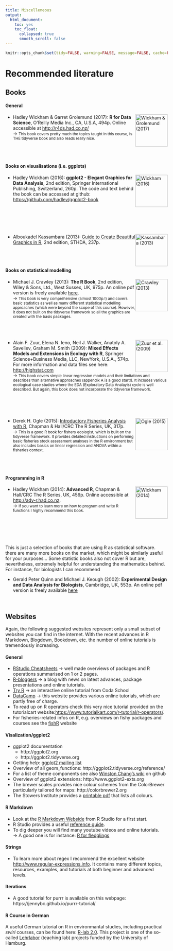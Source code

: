 ```yaml
---
title: Miscelleneous
output: 
  html_document:
    toc: yes
    toc_float:
      collapsed: true
      smooth_scroll: false
---
```


```r
knitr::opts_chunk$set(tidy=FALSE, warning=FALSE, message=FALSE, cache=FALSE, dev.args=list(bg="transparent"), fig.retina = 2)
```

# Recommended literature

## Books

#### General

<img src="img_site/Book_r4ds.png" alt="Wickham & Grolemund (2017)" style="float:right;clear:left;width:100px;border:0;">

- Hadley Wickham & Garret Grolemund (2017): **R for Data Science**, O'Reilly Media Inc., CA, U.S.A, 494p. Online accessible at [http://r4ds.had.co.nz/](http://r4ds.had.co.nz/)<br>
→ <small>This book covers pretty much the topics taught in this course, is THE tidyverse book and also reads really nice.</small>
<br>
<br>
<br>
<br>

#### Books on visualisations (i.e. ggplots) 

<img src="img_site/Book_ggplot2.jpg" alt="Wickham (2016)" style="float:right;clear:left;width:100px;border:0;">

-  Hadley Wickham (2016): **ggplot2 - Elegant Graphics for Data Analysis**, 2nd edition, Springer International Publishing, Switzerland, 260p. The code and text behind the book can be accessed at github: [https://github.com/hadley/ggplot2-book](https://github.com/hadley/ggplot2-book)
<br>
<br>
<br>
<br>
<br>
<br>

<img src="img_site/Book_beautiful_graphics_kassambara.png" alt="Kassambara (2013)" style="float:right;clear:left;width:100px;border:0;">

- Alboukadel Kassambara (2013): [Guide to Create Beautiful Graphics in R](http://www.sthda.com/english/download/3-ebooks/5-guide-to-create-beautiful-graphics-in-r-book/), 2nd edition, STHDA, 237p.
<br>
<br>
<br>
<br>

#### Books on statistical modelling

<img src="img_site/Book_r_crawley.jpg" alt="Crawley (2013)" style="float:right;clear:left;width:100px;border:0;">

- Michael J. Crawley (2013): **The R Book**, 2nd edition, Wiley & Sons, Ltd., West Sussex, UK, 975p. An online pdf version is freely available [here](https://www.cs.upc.edu/~robert/teaching/estadistica/TheRBook.pdf).<br>
→ <small>This book is very comprehensive (almost 1000p.!) and covers basic statistics as well as many different statistical modelling approaches (which were beyond the scope of this course). However, it does not built on the tidyverse framework so all the graphics are created with the basis packages.</small>
<br>
<br>
<br>
<br>

<img src="img_site/Book_mixed_models.jpg" alt="Zuur et al. (2009)" style="float:right;clear:left;width:100px;border:0;">

- Alain F. Zuur, Elena N. Ieno, Neil J. Walker, Anatoly A. Saveliev, Graham M. Smith (2009): **Mixed Effects Models and Extensions in Ecology with R**, Springer Science+Business Media, LLC, NewYork, U.S.A., 574p. For more information and data files see here: [http://highstat.com](http://highstat.com/index.php/mixed-effects-models-and-extensions-in-ecology-with-r)<br>
→ <small>This book covers simple linear regression models and their limitations and describes than alternative approaches (appendix A is a good start!). It includes various ecological case studies where the EDA (Exploratory Data Analayis) cycle is well described. But again, this book does not incorporate the tidyverse framework.</small>
<br>
<br>
<br>
<br>
<br>

<img src="img_site/Book_IFAR.jpg" alt="Ogle (2015)" style="float:right;clear:left;width:100px;border:0;">

- Derek H. Ogle (2015): [Introductory Fisheries Analysis with R](https://www.crcpress.com/Introductory-Fisheries-Analyses-with-R/Ogle/p/book/9781482235203), Chapman & Hall/CRC The R Series, UK, 317p.<br>
→ <small>This is a good R book for fishery ecologist, which is built on the tidyverse framework. It provides detailed instructions on performing basic fisheries stock assessment analyses in the R environment but also includes basics on linear regression and ANOVA within a fisheries context.</small>
<br>
<br>
<br>
<br>

#### Programming in R

<img src="img_site/Books_advanced_r.jpg" alt="Wickham (2014)" style="float:right;clear:left;width:100px;border:0;">

- Hadley Wickham (2014): **Advanced R**, Chapman & Hall/CRC The R Series, UK, 456p. Online accessible at [http://adv-r.had.co.nz](http://adv-r.had.co.nz).<br>
→ <small>If you want to learn more on how to program and write R functions I highly recommend this book.</small>
<br>
<br>
<br>
<br>
<br>
<br>

This is just a selection of books that are using R as statistical software. there are many more books on the market, which might be similarly useful for your purposes... Some statistic books also not cover R but are, nevertheless, extremely helpful for understanding the mathematics behind. For instance, for biologists I can recommend

- Gerald Peter Quinn and Michael J. Keough (2002): **Experimental Design and Data Analysis for Biologists**, Cambridge, UK, 553p. An online pdf version is freely available [here](http://www.cambridge.org/de/academic/subjects/life-sciences/ecology-and-conservation/experimental-design-and-data-analysis-biologists?format=PB&isbn=9780521009768#Pq0cPIFm91XhGxdS.97)

<br>

## Websites

Again, the following suggested websites represent only a small subset of websites you can find in the internet. With the recent advances in R Markdown, Blogdown, Bookdown, etc. the number of online tutorials is tremendously increasing.

#### General

- [RStudio Cheatsheets](https://www.rstudio.com/resources/cheatsheets/) → well made overviews of packages and R operations summarised on 1 or 2 pages.
- [R-bloggers](https://www.r-bloggers.com/) → a blog with news on latest advances, package presentations and online tutorials. 
- [Try R](tryr.codeschool.com/levels/1/challenges/1) → an interactive online tutorial from Coda School
- [DataCamp](https://www.datacamp.com/) → this website provides various online tutorials, which are partly free of charge.
- To read up on R operators check this very nice tutorial provided on the tutorialcart website:[ https://www.tutorialkart.com/r-tutorial/r-operators/](https://www.tutorialkart.com/r-tutorial/r-operators/).
- For fisheries-related infos on R, e.g. overviews on fishy packages and courses see the [fishR](http://derekogle.com/fishR/) website 


#### Visalization/ggplot2

- ggplot2 documentation
    - http://ggplot2.org 
    - http://ggplot2.tidyverse.org
- Getting help: [ggplot2 mailing list](https://groups.google.com/forum/?fromgroups#!forum/ggplot2)
- Overview of all geom_functions: http://ggplot2.tidyverse.org/reference/
- For a list of theme components see also [Winston Chang's wiki](https://github.com/wch/ggplot2/wiki/New-theme-system) on github
- Overview of ggplot2 extensions: http://www.ggplot2-exts.org
- The brewer scales provides nice colour schemes from the ColorBrewer particularly tailored for maps: http://colorbrewer2.org
- The Stowers Institute provides a [printable pdf](http://research.stowers.org/mcm/efg/R/Color/Chart/ColorChart.pdf) that lists all colours.


#### R Markdown

- Look at the [R Markdown Webside](https://rmarkdown.rstudio.com) from R Studio for a first start.
- R Studio provides a useful [reference guide](https://www.rstudio.com/wp-content/uploads/2015/03/rmarkdown-reference.pdf).
- To dig deeper you will find many youtube videos and online tutorials.<br>
  → A good one is for instance: [R for fledglings](https://www.uvm.edu/rsenr/vtcfwru/R/fledglings/08_Markdown.html)


#### Strings

- To learn more about regex I recommend the excellent website [http://www.regular-expressions.info](http://www.regular-expressions.info). It contains many different topics, resources, examples, and tutorials at both beginner and advanced levels.

#### Iterations

- A good tutorial for purrr is available on this webpage: https://jennybc.github.io/purrr-tutorial/


#### R Course in German

A useful German tutorial on R in environmantal studies, including practical *swirl* courses, can be found here: [R-lab 2.0](https://rlab.blogs.uni-hamburg.de). This project is one of the so-called [Lehrlabor](https://www.universitaetskolleg.uni-hamburg.de/universitaetskolleg-2-0/lehrlabor.html) (teaching lab) projects funded by the University of Hamburg.

<br>
<br>
<br>
